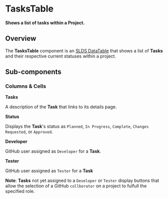 
<Meta title="Tasks/Table/Intro" />

# TasksTable

**Shows a list of tasks within a Project.**

## Overview

The **TasksTable** component is an [SLDS
DataTable](https://react.lightningdesignsystem.com/components/data-tables/) that shows a list of **Tasks** and their respective current statuses within a project.

<Story id="tasks-table-component--component" />

## Sub-components

### Columns & Cells

**Tasks**

A description of the **Task** that links to its details page.

**Status**

Displays the **Task**'s status as `Planned`, `In Progress`, `Complete`, `Changes Requested`, or `Approved`.

**Developer**

GitHub user assigned as `Developer` for a **Task**.

**Tester**

GitHub user assigned as `Tester` for a **Task**

**Note**: **Tasks** not yet assigned to a `Developer` or `Tester` display buttons that allow the selection of a GitHub `collborator` on a project to fulfull the specified role.
